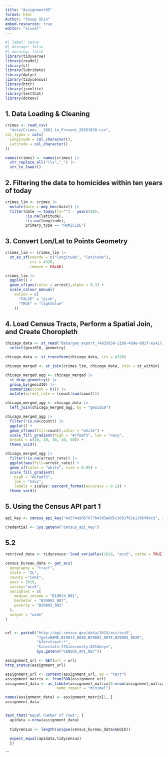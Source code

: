 ```yaml
---
title: "Assignment05"
format: html
Author: "Yosup Shin"
embed-resources: true
editor: "visual"
---
```


```r
#| label: setup
#| message: false
#| warning: false
library(tidyverse)
library(readxl)
library(sf)
library(lubridate)
library(dplyr)
library(tidycensus)
library(httr)
library(jsonlite)
library(testthat)
library(dotenv)
```

## 1. Data Loading & Cleaning
```r
crimes <- read_csv(
  "data/Crimes_-_2001_to_Present_20251020.csv",
col_types = cols(
  Longitude = col_character(),
  Latitude = col_character()
))

names(crimes) <- names(crimes) |>
  str_replace_all("\\s","_") |>
  str_to_lower()

```

## 2. Filtering the data to homicides within ten years of today
```r
crimes_lim <- crimes |>
  mutate(date = mdy_hms(date)) |>
  filter(date >= today(tz="") - years(10),
         !is.na(latitude),
         !is.na(longitude),
         primary_type == "HOMICIDE")
```

## 3. Convert Lon/Lat to Points Geometry
```r
crimes_lim <- crimes_lim |>
  st_as_sf(coords = c("longitude", "latitude"),
           crs = 4326,
           remove = FALSE)

crimes_lim |>
  ggplot() +
  geom_sf(aes(color = arrest),alpha = 0.3) +
  scale_colour_manual(
    values = c(
      "FALSE" = "pink",
      "TRUE" = "lightblue"
    )) 
```

## 4. Load Census Tracts, Perform a Spatial Join, and Create Choropleth

```r

chicago_data <- st_read("data/geo_export_74935939-21bb-469e-8d1f-e14171c59c67.shp") |>
  select(geoid10, geometry)

chicago_data <- st_transform(chicago_data, crs = 4326)

chicago_merged <- st_join(crimes_lim, chicago_data, join = st_within)

chicago_merged_agg <- chicago_merged |>
  st_drop_geometry() |>
  group_by(geoid10) |>
  summarize(count = n()) |>
  mutate(arrest_rate = (count/sum(count)))

chicago_merged_agg <- chicago_data |>
  left_join(chicago_merged_agg, by = "geoid10")

chicago_merged_agg |>
  filter(!is.na(count)) |>
  ggplot() +
  geom_sf(aes(fill=count),color = "white") + 
  scale_fill_gradient(high = "#cfe8f3", low = "navy",
  breaks = c(10, 20, 30, 40, 50)) +
  theme_void()

chicago_merged_agg |>
  filter(!is.na(arrest_rate)) |>
  ggplot(aes(fill=arrest_rate)) +
  geom_sf(color = "white", size = 0.05) + 
  scale_fill_gradient(
    high = "#cfe8f3", 
    low = "navy",
    labels = scales::percent_format(accuracy = 0.1)) +
  theme_void()
```

## 5. Using the Census API part 1
```r
api_key <- census_api_key("49574a96b7677b43d3e0d5c3091f81e13d6f40c9", install = TRUE, overwrite = TRUE)

credential <- Sys.getenv("census_api_key")
```

## 5.2
```r
retrived_data <- tidycensus::load_variables(2019, "acs5", cache = TRUE)

census_bureau_data <- get_acs(
  geography = "tract",
  state = "IL",
  county ="Cook",
  year = 2019,
  survey="acs5",
  variables = c(
    median_income = "B19013_001",
    bachelor = "B29002_007",
    poverty = "B29003_002"
  ),
  output = "wide"
)


url <- paste0("http://api.census.gov/data/2019/acs/acs5",
              "?get=NAME,B19013_001E,B29002_007E,B29003_002E",
              "&for=tract:*",
              "&in=state:17&in=county:031&key=",
              Sys.getenv("CENSUS_API_KEY"))

assignment_url <- GET(url = url)
http_status(assignment_url)

assignment_url <- content(assignment_url, as = "text")
assignment_matrix <- fromJSON(assignment_url)
assignment_data <- as_tibble(assignment_matrix[2:nrow(assignment_matrix), ],
                      .name_repair = "minimal")

names(assignment_data) <- assignment_matrix[1, ]
assignment_data


test_that("equal number of rows", {
  apidata <-nrow(assignment_data)
  
  tidycensus <- length(unique(census_bureau_data$GEOID))
  
  expect_equal(apidata,tidycensus)
  })
```




```
